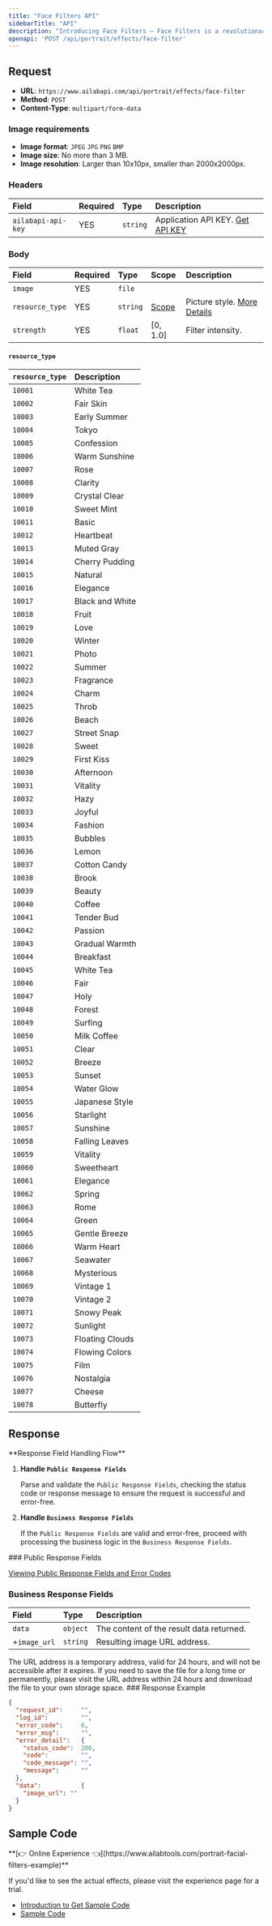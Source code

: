 ```yaml
---
title: "Face Filters API"
sidebarTitle: "API"
description: "Introducing Face Filters – Face Filters is a revolutionary image editing tool that leverages AI to automatically transform image styles. Our algorithm empowers you to apply nearly a hundred special effects to your images and fine-tune filter intensity according to your preferences. With Face Filters, effortlessly tailor the overall style of your photos and achieve the perfect look. Give it a try today and uncover the remarkable capabilities of AI-driven editing!"
openapi: 'POST /api/portrait/effects/face-filter'
---
```


## Request

- **URL**: `https://www.ailabapi.com/api/portrait/effects/face-filter`
- **Method**: `POST`
- **Content-Type**: `multipart/form-data`

### Image requirements

- **Image format**: `JPEG` `JPG` `PNG` `BMP`
- **Image size**: No more than 3 MB.
- **Image resolution**: Larger than 10x10px, smaller than 2000x2000px.

### Headers

| Field              | Required | Type     | Description                                        |
|:-------------------|:---------|:---------|:---------------------------------------------------|
| `ailabapi-api-key` | YES      | `string` | Application API KEY. [Get API KEY](/docs/get-api-key) |

### Body

| Field           | Required | Type     | Scope                   | Description                                   |
|:----------------|:---------|:---------|:------------------------|:----------------------------------------------|
| `image`         | YES      | `file`   |                         |                                               |
| `resource_type` | YES      | `string` | [Scope](#resource_type) | Picture style. [More Details](#resource_type) |
| `strength`      | YES      | `float`  | [0, 1.0]                | Filter intensity.                             |

#### `resource_type` 

| `resource_type` | Description     |
|:----------------|:----------------|
| `10001`         | White Tea       |
| `10002`         | Fair Skin       |
| `10003`         | Early Summer    |
| `10004`         | Tokyo           |
| `10005`         | Confession      |
| `10006`         | Warm Sunshine   |
| `10007`         | Rose            |
| `10008`         | Clarity         |
| `10009`         | Crystal Clear   |
| `10010`         | Sweet Mint      |
| `10011`         | Basic           |
| `10012`         | Heartbeat       |
| `10013`         | Muted Gray      |
| `10014`         | Cherry Pudding  |
| `10015`         | Natural         |
| `10016`         | Elegance        |
| `10017`         | Black and White |
| `10018`         | Fruit           |
| `10019`         | Love            |
| `10020`         | Winter          |
| `10021`         | Photo           |
| `10022`         | Summer          |
| `10023`         | Fragrance       |
| `10024`         | Charm           |
| `10025`         | Throb           |
| `10026`         | Beach           |
| `10027`         | Street Snap     |
| `10028`         | Sweet           |
| `10029`         | First Kiss      |
| `10030`         | Afternoon       |
| `10031`         | Vitality        |
| `10032`         | Hazy            |
| `10033`         | Joyful          |
| `10034`         | Fashion         |
| `10035`         | Bubbles         |
| `10036`         | Lemon           |
| `10037`         | Cotton Candy    |
| `10038`         | Brook           |
| `10039`         | Beauty          |
| `10040`         | Coffee          |
| `10041`         | Tender Bud      |
| `10042`         | Passion         |
| `10043`         | Gradual Warmth  |
| `10044`         | Breakfast       |
| `10045`         | White Tea       |
| `10046`         | Fair            |
| `10047`         | Holy            |
| `10048`         | Forest          |
| `10049`         | Surfing         |
| `10050`         | Milk Coffee     |
| `10051`         | Clear           |
| `10052`         | Breeze          |
| `10053`         | Sunset          |
| `10054`         | Water Glow      |
| `10055`         | Japanese Style  |
| `10056`         | Starlight       |
| `10057`         | Sunshine        |
| `10058`         | Falling Leaves  |
| `10059`         | Vitality        |
| `10060`         | Sweetheart      |
| `10061`         | Elegance        |
| `10062`         | Spring          |
| `10063`         | Rome            |
| `10064`         | Green           |
| `10065`         | Gentle Breeze   |
| `10066`         | Warm Heart      |
| `10067`         | Seawater        |
| `10068`         | Mysterious      |
| `10069`         | Vintage 1       |
| `10070`         | Vintage 2       |
| `10071`         | Snowy Peak      |
| `10072`         | Sunlight        |
| `10073`         | Floating Clouds |
| `10074`         | Flowing Colors  |
| `10075`         | Film            |
| `10076`         | Nostalgia       |
| `10077`         | Cheese          |
| `10078`         | Butterfly       |

## Response
<Warning>
**Response Field Handling Flow**

1. **Handle `Public Response Fields`**

   Parse and validate the `Public Response Fields`, checking the status code or response message to ensure the request is successful and error-free.

2. **Handle `Business Response Fields`**

   If the `Public Response Fields` are valid and error-free, proceed with processing the business logic in the `Business Response Fields`.
</Warning>
### Public Response Fields

<a href="/docs/response-description" target="_blank">Viewing Public Response Fields and Error Codes</a>

### Business Response Fields

| Field        | Type     | Description                              |
|:-------------|:---------|:-----------------------------------------|
| `data`       | `object` | The content of the result data returned. |
| +`image_url` | `string` | Resulting image URL address.             |
<Tip>
The URL address is a temporary address, valid for 24 hours, and will not be accessible after it expires. If you need to save the file for a long time or permanently, please visit the URL address within 24 hours and download the file to your own storage space.
</Tip>
### Response Example

```json
{
  "request_id":     "",
  "log_id":         "",
  "error_code":     0,
  "error_msg":      "",
  "error_detail":   {
    "status_code":  200,
    "code":         "",
    "code_message": "",
    "message":      ""
  },
  "data":           {
    "image_url": ""
  }
}
```

## Sample Code
<Tip>
**[👉 Online Experience 👈](https://www.ailabtools.com/portrait-facial-filters-example)**

If you'd like to see the actual effects, please visit the experience page for a trial.

- [Introduction to Get Sample Code](get-sample-code)
- [Sample Code][PostmanURL]

[PostmanURL]: https://documenter.getpostman.com/view/26387069/2s93JxqgHE#8f883bbe-8c32-4a58-ad07-acb6f9dca07d
</Tip>